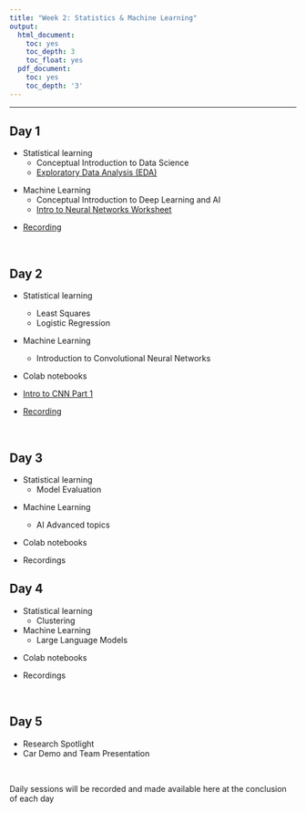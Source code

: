 ```yaml
---
title: "Week 2: Statistics & Machine Learning"
output:
  html_document:
    toc: yes
    toc_depth: 3
    toc_float: yes
  pdf_document:
    toc: yes
    toc_depth: '3'
---
```



---


## Day 1

* Statistical learning
  * Conceptual Introduction to Data Science
  * [Exploratory Data Analysis (EDA)](https://colab.research.google.com/drive/1JH1Hr6LhchmO8jg6kDqlKM5UC5y2TS5-?usp=sharing)


<!-- *2022 material -->
<!--     * [Intro and History of Data Science](https://youtu.be/COsSe5On7D8) -->
<!--     * [Raw vs processed data](https://youtu.be/0wJHQw_fbOM) -->
<!--     * [Data science process: Step 0](https://youtu.be/ZObK1C3dN9Q) -->
<!--     * [Data science process: Steps 1-3](https://youtu.be/7mpfMitAzVA) -->
<!--     * [Statisical vs Computer Science Perspective](https://youtu.be/UuDUrM2E1vU) -->
<!--     * [Data science process: Step 4](https://youtu.be/YpnXWPVNS7Y) -->
<!--     * [Data science pitfalls and data science IRL](https://youtu.be/D_26luygCiM) -->
<!-- *2022 material -->


* Machine Learning
  * Conceptual Introduction to Deep Learning and AI
  * [Intro to Neural Networks Worksheet](https://docs.google.com/document/d/1G-b5UYmzaQaSzdd0rKham-z__88o9tbMm-fk-oWRwsU/edit?usp=sharing)

<!-- *2022 material -->
  <!-- * [Introduction to Deep Learning](https://www.dropbox.com/s/fv7u5d2h6pqekwn/2022-07-11_CELEHS_summerschool.pptx?dl=0) -->
<!-- *2022 material -->


  
* [Recording](https://harvard.zoom.us/rec/share/0yb8IVy-pb1KKI4_ZeXalgBXB1InqAUHyNxIo2ziPjUO-8qgX7oH6I1GGag5iuiw.9XymAgwQilDKhTjj)

<br>

## Day 2

* Statistical learning
  * Least Squares
  * Logistic Regression

  <!-- * Video clips -->
    <!-- * Intro to Least Squares -->
    <!-- * Ingredients of Statistical Learning -->
    <!-- * Least Squares Estimate -->
    <!-- * Logistic Regression -->
    <!-- * [Logistic Regression Part II] -->


* Machine Learning
  * Introduction to Convolutional Neural Networks



* Colab notebooks
* [Intro to CNN Part 1](https://colab.research.google.com/drive/1DCswFTNEzd_4uXQEAQD0Z6bSF5L9uCNM?usp=sharing)
  
* [Recording](https://harvard.zoom.us/rec/share/_VH_gOp2HNgDMH68CWWGUBsfbkisdEBWT9KH0rMYsxamwVP27d4Zn0Mz9GAsTlYt.YHsO_rWc1wF3dryF)
  

<br>

## Day 3

* Statistical learning
  * Model Evaluation

<!-- *2022 material -->
<!--     * [Intro and History of Data Science](https://youtu.be/COsSe5On7D8) -->
<!--     * [Raw vs processed data](https://youtu.be/0wJHQw_fbOM) -->
<!--     * [Data science process: Step 0](https://youtu.be/ZObK1C3dN9Q) -->
<!--     * [Data science process: Steps 1-3](https://youtu.be/7mpfMitAzVA) -->
<!--     * [Statisical vs Computer Science Perspective](https://youtu.be/UuDUrM2E1vU) -->
<!--     * [Data science process: Step 4](https://youtu.be/YpnXWPVNS7Y) -->
<!--     * [Data science pitfalls and data science IRL](https://youtu.be/D_26luygCiM) -->
<!-- *2022 material -->

* Machine Learning
  * AI Advanced topics



* Colab notebooks

  
  
* Recordings
  

## Day 4

* Statistical learning
  * Clustering



* Machine Learning
  * Large Language Models

<!-- <!-- general adversial networks --> 

* Colab notebooks

  
  
* Recordings
  

<br>

## Day 5
* Research Spotlight
* Car Demo and Team Presentation


   


<br>

Daily sessions will be recorded and made available here at the conclusion of each day



<br>


